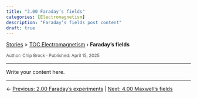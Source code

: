 ```yaml
---
title: "3.00 Faraday’s fields"
categories: [Electromagnetism]
description: "Faraday’s fields post content"
draft: true
---
```


<div class="breadcrumb">
  <a href="../../stories.html">Stories</a> > <a href="../index.qmd">TOC Electromagnetism</a> › <strong>Faraday’s fields</strong>
</div>

<div style="font-size:0.85em; color:#555; margin-top:0.5em;">
Author: Chip Brock · Published: April 15, 2025
</div>

---

Write your content here.

---
::: {.post-nav}
← [Previous: 2.00 Faraday’s experiments](../20250415_0200-faradays_experiments/0200-faradays_experiments.html) | [Next: 4.00 Maxwell’s fields](../20250415_0400-maxwells_fields/0400-maxwells_fields.html)
:::
